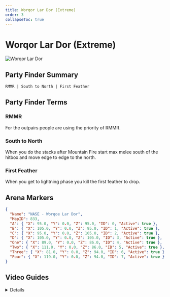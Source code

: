 ```yaml
---
title: Worqor Lar Dor (Extreme)
order: 3
collapseToc: true
---
```


# Worqor Lar Dor (Extreme)

![Worqor Lar Dor](/images/thumbnails/extreme/dt-ex1.png)

## Party Finder Summary

```
RMMR | South to North | First Feather
```

## Party Finder Terms

### RMMR

For the outpairs people are using the priority of RMMR.

### South to North

When you do the stacks after Mountain Fire start max melee south of the hitbox and move edge to edge to the north.

### First Feather

When you get to lightning phase you kill the first feather to drop.

## Arena Markers

```json
{
  "Name": "NASE - Worqoe Lar Dor",
  "MapID": 833,
  "A": { "X": 95.0, "Y": 0.0, "Z": 95.0, "ID": 0, "Active": true },
  "B": { "X": 105.0, "Y": 0.0, "Z": 95.0, "ID": 1, "Active": true },
  "C": { "X": 95.0, "Y": 0.0, "Z": 105.0, "ID": 2, "Active": true },
  "D": { "X": 105.0, "Y": 0.0, "Z": 105.0, "ID": 3, "Active": true },
  "One": { "X": 89.0, "Y": 0.0, "Z": 86.0, "ID": 4, "Active": true },
  "Two": { "X": 111.0, "Y": 0.0, "Z": 86.0, "ID": 5, "Active": true },
  "Three": { "X": 81.0, "Y": 0.0, "Z": 94.0, "ID": 6, "Active": true },
  "Four": { "X": 119.0, "Y": 0.0, "Z": 94.0, "ID": 7, "Active": true }
}
```

## Video Guides

<Details title="EX1 Valigarmanda Guide | Worqor Lar Dor Extreme | Pickup Guide">
  <YouTube videoId="58214kCHdMI" />
</Details>
